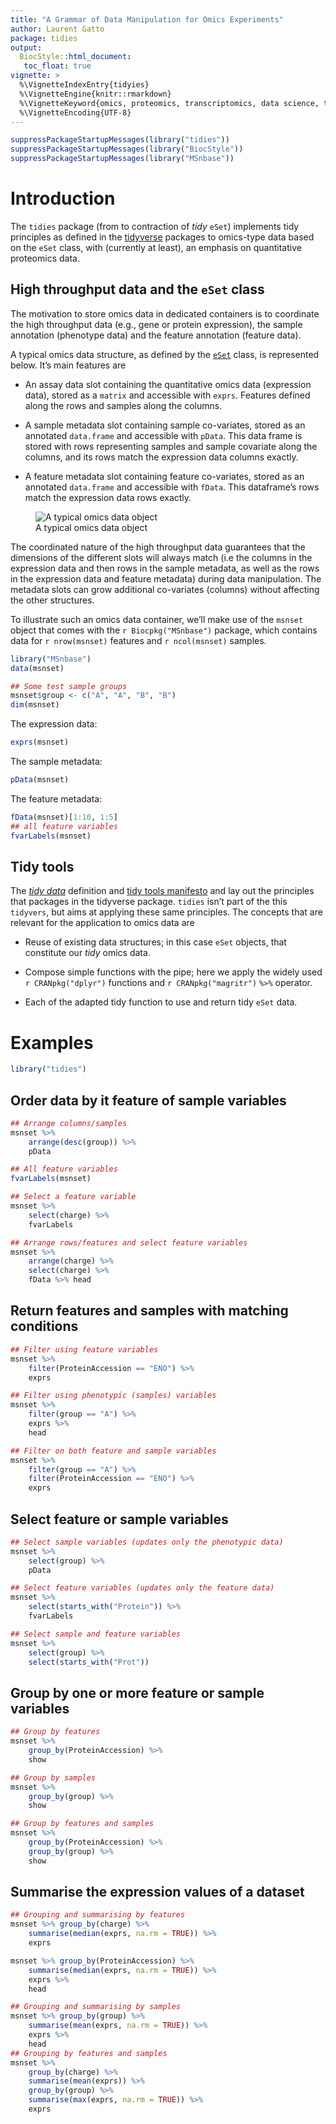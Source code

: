 ```yaml
---
title: "A Grammar of Data Manipulation for Omics Experiments"
author: Laurent Gatto
package: tidies
output:
  BiocStyle::html_document:
   toc_float: true
vignette: >
  %\VignetteIndexEntry{tidyies}
  %\VignetteEngine{knitr::rmarkdown}
  %\VignetteKeyword{omics, proteomics, transcriptomics, data science, tidyverse}
  %\VignetteEncoding{UTF-8}
---
```


```r
suppressPackageStartupMessages(library("tidies"))
suppressPackageStartupMessages(library("BiocStyle"))
suppressPackageStartupMessages(library("MSnbase"))
```

# Introduction
The `tidies` package (from to contraction of *tidy* `eSet`) implements
tidy principles as defined in
the [tidyverse](https://www.tidyverse.org/) packages to omics-type
data based on the `eSet` class, with (currently at least), an emphasis
on quantitative proteomics data.

## High throughput data and the `eSet` class

The motivation to store omics data in dedicated containers is to
coordinate the high throughput data (e.g., gene or protein
expression), the sample annotation (phenotype data) and the feature
annotation (feature data).

A typical omics data structure, as defined by
the
[`eSet`](https://bioconductor.org/packages/release/bioc/vignettes/Biobase/inst/doc/BiobaseDevelopment.pdf) class,
is represented below. It's main features are

- An assay data slot containing the quantitative omics data
  (expression data), stored as a `matrix` and accessible with `exprs`.
  Features defined along the rows and samples along the columns.

- A sample metadata slot containing sample co-variates, stored as an
  annotated `data.frame` and accessible with `pData`. This data frame
  is stored with rows representing samples and sample covariate along
  the columns, and its rows match the expression data columns exactly.

- A feature metadata slot containing feature co-variates, stored as an
  annotated `data.frame` and accessible with `fData`. This dataframe's
  rows match the expression data rows exactly.

![A typical omics data object](./msnset.png)

The coordinated nature of the high throughput data guarantees that the
dimensions of the different slots will always match (i.e the columns
in the expression data and then rows in the sample metadata, as well
as the rows in the expression data and feature metadata) during data
manipulation. The metadata slots can grow additional co-variates
(columns) without affecting the other structures.


To illustrate such an omics data container, we'll make use of the
`msnset` object that comes with the `r Biocpkg("MSnbase")` package,
which contains data for `r nrow(msnset)` features and `r ncol(msnset)`
samples.


```r
library("MSnbase")
data(msnset)

## Some test sample groups
msnset$group <- c("A", "A", "B", "B")
dim(msnset)
```

The expression data:

```r
exprs(msnset)
```

The sample metadata:

```r
pData(msnset)
```

The feature metadata:

```r
fData(msnset)[1:10, 1:5]
## all feature variables
fvarLabels(msnset)
```
## Tidy tools

The [*tidy data*](https://www.jstatsoft.org/article/view/v059i10)
definition
and
[tidy tools manifesto](http://tidyverse.tidyverse.org/articles/manifesto.html) and
lay out the principles that packages in the tidyverse
package. `tidies` isn't part of the this `tidyvers`, but aims at
applying these same principles. The concepts that are relevant for the
application to omics data are

- Reuse of existing data structures; in this case `eSet` objects, that
  constitute our *tidy* omics data.

- Compose simple functions with the pipe; here we apply the widely
  used `r CRANpkg("dplyr")` functions and `r CRANpkg("magritr")`
  `%>%` operator.

- Each of the adapted tidy function to use and return tidy `eSet`
  data.

# Examples

```r
library("tidies")
```

## Order data by it feature of sample variables

```r
## Arrange columns/samples
msnset %>%
	arrange(desc(group)) %>%
	pData

## All feature variables
fvarLabels(msnset)

## Select a feature variable
msnset %>%
	select(charge) %>%
	fvarLabels

## Arrange rows/features and select feature variables
msnset %>%
	arrange(charge) %>%
	select(charge) %>%
	fData %>% head
```

## Return features and samples with matching conditions

```r
## Filter using feature variables
msnset %>%
	filter(ProteinAccession == "ENO") %>%
	exprs

## Filter using phenotypic (samples) variables
msnset %>%
	filter(group == "A") %>%
	exprs %>%
	head

## Filter on both feature and sample variables
msnset %>%
	filter(group == "A") %>%
	filter(ProteinAccession == "ENO") %>%
	exprs
```

## Select feature or sample variables

```r
## Select sample variables (updates only the phenotypic data)
msnset %>%
	select(group) %>%
	pData

## Select feature variables (updates only the feature data)
msnset %>%
	select(starts_with("Protein")) %>%
	fvarLabels

## Select sample and feature variables
msnset %>%
	select(group) %>%
	select(starts_with("Prot"))
```

## Group by one or more feature or sample variables

```r
## Group by features
msnset %>%
	group_by(ProteinAccession) %>%
	show

## Group by samples
msnset %>%
	group_by(group) %>%
	show

## Group by features and samples
msnset %>%
	group_by(ProteinAccession) %>%
	group_by(group) %>%
	show
```

## Summarise the expression values of a dataset

```r
## Grouping and summarising by features
msnset %>% group_by(charge) %>%
	summarise(median(exprs, na.rm = TRUE)) %>%
	exprs

msnset %>% group_by(ProteinAccession) %>%
	summarise(median(exprs, na.rm = TRUE)) %>%
	exprs %>%
	head

## Grouping and summarising by samples
msnset %>% group_by(group) %>%
	summarise(mean(exprs, na.rm = TRUE)) %>%
	exprs %>%
	head
## Grouping by features and samples
msnset %>%
	group_by(charge) %>%
	summarise(mean(exprs)) %>%
	group_by(group) %>%
	summarise(max(exprs, na.rm = TRUE)) %>%
	exprs
```
